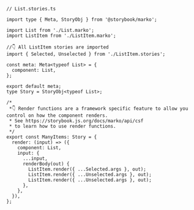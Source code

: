 ```tsx
// List.stories.ts

import type { Meta, StoryObj } from '@storybook/marko';

import List from './List.marko';
import ListItem from './ListItem.marko';

//👇 All ListItem stories are imported
import { Selected, Unselected } from './ListItem.stories';

const meta: Meta<typeof List> = {
  component: List,
};

export default meta;
type Story = StoryObj<typeof List>;

/*
 *👇 Render functions are a framework specific feature to allow you control on how the component renders.
 * See https://storybook.js.org/docs/marko/api/csf
 * to learn how to use render functions.
 */
export const ManyItems: Story = {
  render: (input) => ({
    component: List,
    input: {
      ...input,
      renderBody(out) {
        ListItem.render({ ...Selected.args }, out);
        ListItem.render({ ...Unselected.args }, out);
        ListItem.render({ ...Unselected.args }, out);
      },
    },
  }),
};
```

